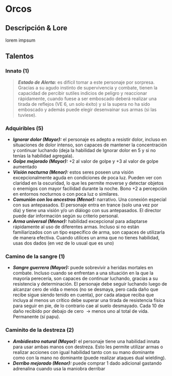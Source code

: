 
# Orcos

<Bleed>
  <Screenshot src={placeholderImage} alt="placeholder" full />
</Bleed>

## Descripción & Lore
lorem impsum

## Talentos

### Innato (1)
> _**Estado de Alerta:**_ es difícil tomar a este personaje por sorpresa. Gracias a su agudo instinto de supervivencia y combate, tienen la capacidad de percibir sutiles indicios de peligro y reaccionar rápidamente, cuando fuese a ser emboscado deberá realizar una tirada de reflejos (VE 6, un solo éxito) y si la supera no ha sido emboscado y además puede elegir desenvainar sus armas (si las tuviese).  

### Adquiribles (5)

* _**Ignorar dolor (Mayor):**_ el personaje es adepto a resistir dolor, incluso en situaciones de dolor intenso, son capaces de mantener la concentración y continuar luchando (deja la habilidad de Ignorar dolor en 5 y si no tenías la habilidad agregala).  
* _**Golpe mejorado (Mayor):**_ +2 al valor de golpe y +3 al valor de golpe aumentado  
* _**Visión nocturna (Menor):**_ estos seres poseen una visión excepcionalmente aguda en condiciones de poca luz. Pueden ver con claridad en la oscuridad, lo que les permite moverse y detectar objetos o enemigos con mayor facilidad durante la noche. Bono +2 a percepción en entornos nocturnos o con poca luz o similares.  
* _**Comunión con los ancestros (Menor):**_ narrativo. Una conexión especial con sus antepasados. El personaje entra en trance (solo una vez por día) y tiene una visión y/o un diálogo con sus antepasados. El director puede dar información según su criterio personal.  
* _**Arma universal (Menor):**_ habilidad excepcional para adaptarse rápidamente al uso de diferentes armas. Incluso si no están familiarizados con un tipo específico de arma, son capaces de utilizarla de manera efectiva. Cuando utilices un arma que no tienes habilidad, usas dos dados (en vez de lo usual que es uno)

### Camino de la sangre (1)

* _**Sangre guerrera (Mayor):**_ puede sobrevivir a heridas mortales en combate. Incluso cuando se enfrentan a una situación en la que la mayoría perecería, son capaces de continuar luchando, gracias a su resistencia y determinación. El personaje debe seguir luchando luego de alcanzar cero de vida o menos (no se desmaya, pero cada daño que recibe sigue siendo tenido en cuenta), por cada ataque reciba que incluya al menos un crítico debe superar una tirada de resistencia física para seguir en pie, de lo contrario cae al suelo desmayado. Cada 10 de daño recibido por debajo de cero  -> menos uno al total de vida. Permanente (sí papu).

### Caminito de la destreza (2)

* _**Ambidiestro natural (Mayor):**_ el personaje tiene una habilidad innata para usar ambas manos con destreza. Esto les permite utilizar armas o realizar acciones con igual habilidad tanto con su mano dominante como con la mano no dominante (puede realizar ataques dual wielding).  
* _**Derribo mejorado (Menor):**_ puede comprar 1 dado adicional gastando adrenalina cuando usa la maniobra derribar

